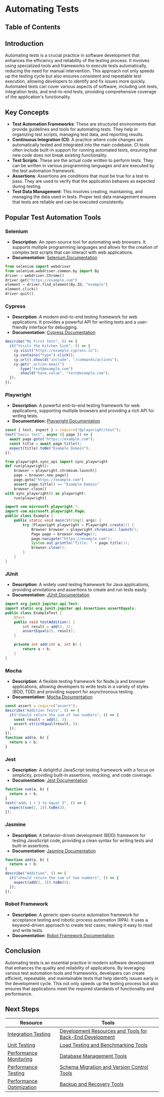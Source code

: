 
# Automating Tests

## Table of Contents

## Introduction

Automating tests is a crucial practice in software development that enhances the efficiency and reliability of the testing process. It involves using specialized tools and frameworks to execute tests automatically, reducing the need for manual intervention. This approach not only speeds up the testing cycle but also ensures consistent and repeatable test execution, allowing developers to identify and fix issues more quickly. Automated tests can cover various aspects of software, including unit tests, integration tests, and end-to-end tests, providing comprehensive coverage of the application's functionality.

## Key Concepts

- **Test Automation Frameworks**: These are structured environments that provide guidelines and tools for automating tests. They help in organizing test scripts, managing test data, and reporting results.
- **Continuous Integration (CI)**: A practice where code changes are automatically tested and integrated into the main codebase. CI tools often include built-in support for running automated tests, ensuring that new code does not break existing functionality.
- **Test Scripts**: These are the actual code written to perform tests. They can be written in various programming languages and are executed by the test automation framework.
- **Assertions**: Assertions are conditions that must be true for a test to pass. They are used to verify that the application behaves as expected during testing.
- **Test Data Management**: This involves creating, maintaining, and managing the data used in tests. Proper test data management ensures that tests are reliable and can be executed consistently.

## Popular Test Automation Tools

### Selenium

- **Description**: An open-source tool for automating web browsers. It supports multiple programming languages and allows for the creation of complex test scripts that can interact with web applications.
- **Documentation**: [Selenium Documentation](https://www.selenium.dev/documentation/en/)

```python title="selenium_test.py"
from selenium import webdriver
from selenium.webdriver.common.by import By
driver = webdriver.Chrome()
driver.get("https://example.com")
element = driver.find_element(By.ID, "example")
element.click()
driver.quit()
```

### Cypress

- **Description**: A modern end-to-end testing framework for web applications. It provides a powerful API for writing tests and a user-friendly interface for debugging.
- **Documentation**: [Cypress Documentation](https://docs.cypress.io/guides/overview/why-cypress)

```javascript title="cypress/e2e/my-first-test.cy.js"
describe("My First Test", () => {
  it("Visits the Kitchen Sink", () => {
    cy.visit("https://example.cypress.io");
    cy.contains("type").click();
    cy.url().should("include", "/commands/actions");
    cy.get(".action-email")
      .type("test@example.com")
      .should("have.value", "test@example.com");
  });
});
```

### Playwright

- **Description**: A powerful end-to-end testing framework for web applications, supporting multiple browsers and providing a rich API for writing tests.
- **Documentation**: [Playwright Documentation](https://playwright.dev/docs/intro)

```javascript title="tests/basic-test.spec.js"
const { test, expect } = require("@playwright/test");
test("basic test", async ({ page }) => {
  await page.goto("https://example.com");
  const title = await page.title();
  expect(title).toBe("Example Domain");
});
```

```python title="tests/playwright_test.py"
from playwright.sync_api import sync_playwright
def run(playwright):
    browser = playwright.chromium.launch()
    page = browser.new_page()
    page.goto("https://example.com")
    assert page.title() == "Example Domain"
    browser.close()
with sync_playwright() as playwright:
    run(playwright)
```

```java title="src/test/java/PlaywrightExample.java"
import com.microsoft.playwright.*;
import com.microsoft.playwright.Page;
public class Example {
    public static void main(String[] args) {
        try (Playwright playwright = Playwright.create()) {
            Browser browser = playwright.chromium().launch();
            Page page = browser.newPage();
            page.navigate("https://example.com");
            System.out.println("Title: " + page.title());
            browser.close();
        }
    }
}
```

### JUnit

- **Description**: A widely used testing framework for Java applications, providing annotations and assertions to create and run tests easily.
- **Documentation**: [JUnit Documentation](https://junit.org/junit5/docs/current/user-guide/)

```java title="src/test/java/ExampleTest.java"
import org.junit.jupiter.api.Test;
import static org.junit.jupiter.api.Assertions.assertEquals;
public class ExampleTest {
    @Test
    public void testAddition() {
        int result = add(2, 3);
        assertEquals(5, result);
    }

    private int add(int a, int b) {
        return a + b;
    }
}
```

### Mocha

- **Description**: A flexible testing framework for Node.js and browser applications, allowing developers to write tests in a variety of styles (BDD, TDD) and providing support for asynchronous testing.
- **Documentation**: [Mocha Documentation](https://mochajs.org/)

```javascript title="test/add.test.js"
const assert = require("assert");
describe("Addition Tests", () => {
  it("should return the sum of two numbers", () => {
    const result = add(2, 3);
    assert.strictEqual(result, 5);
  });
});
function add(a, b) {
  return a + b;
}
```

### Jest

- **Description**: A delightful JavaScript testing framework with a focus on simplicity, providing built-in assertions, mocking, and code coverage.
- **Documentation**: [Jest Documentation](https://jestjs.io/)

```javascript title="__tests__/sum.test.js"
function sum(a, b) {
  return a + b;
}
test("adds 1 + 2 to equal 3", () => {
  expect(sum(1, 2)).toBe(3);
});
```

### Jasmine

- **Description**: A behavior-driven development (BDD) framework for testing JavaScript code, providing a clean syntax for writing tests and built-in assertions.
- **Documentation**: [Jasmine Documentation](https://jasmine.github.io/)

```javascript title="spec/add-spec.js"
function add(a, b) {
  return a + b;
}
describe("Addition", () => {
  it("should return the sum of two numbers", () => {
    expect(add(2, 3)).toBe(5);
  });
});
```

### Robot Framework

- **Description**: A generic open-source automation framework for acceptance testing and robotic process automation (RPA). It uses a keyword-driven approach to create test cases, making it easy to read and write tests.
- **Documentation**: [Robot Framework Documentation](https://robotframework.org/)

## Conclusion

Automating tests is an essential practice in modern software development that enhances the quality and reliability of applications. By leveraging various test automation tools and frameworks, developers can create efficient, repeatable, and maintainable tests that help identify issues early in the development cycle. This not only speeds up the testing process but also ensures that applications meet the required standards of functionality and performance.

## Next Steps

| Resource                                                                                           | Tools                                                                                                                              |
| -------------------------------------------------------------------------------------------------- | ---------------------------------------------------------------------------------------------------------------------------------- |
| [Integration Testing](/adv-quality-security-performance/testing/integration-testing)               | [Development Resources and Tools for Back-End Development](/util-general-development-resources-and-tools-for-back-end-development) |
| [Unit Testing](/adv-quality-security-performance/testing/unit-testing)                             | [Load Testing and Benchmarking Tools](/util-load-testing-and-benchmarking-tools)                                                   |
| [Performance Monitoring](/adv-quality-security-performance/performance/monitoring)                 | [Database Management Tools](/util-database-management-tools)                                                                       |
| [Performance Testing](/adv-quality-security-performance/testing/performance-testing)               | [Schema Migration and Version Control Tools](/util-schema-migration-and-version-control)                                           |
| [Performance Optimization](/adv-quality-security-performance/performance/performance-optimization) | [Backup and Recovery Tools](/util-backup-and-recovery-tools)                                                                       |

<BackToTop />
